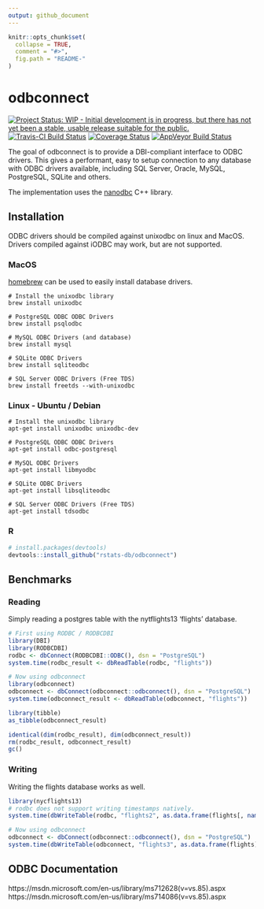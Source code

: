 ```yaml
---
output: github_document
---
```


<!-- README.md is generated from README.Rmd. Please edit that file -->

```r
knitr::opts_chunk$set(
  collapse = TRUE,
  comment = "#>",
  fig.path = "README-"
)
```

# odbconnect
[![Project Status: WIP - Initial development is in progress, but there has not yet been a stable, usable release suitable for the public.](http://www.repostatus.org/badges/latest/wip.svg)](http://www.repostatus.org/#wip)
[![Travis-CI Build Status](https://travis-ci.org/rstats-db/odbconnect.svg?branch=master)](https://travis-ci.org/rstats-db/odbconnect)
[![Coverage Status](https://img.shields.io/codecov/c/github/rstats-db/odbconnect/master.svg)](https://codecov.io/github/rstats-db/odbconnect?branch=master)
[![AppVeyor Build Status](https://ci.appveyor.com/api/projects/status/github/hadley/odbconnect-cqvmd?branch=master&svg=true)](https://ci.appveyor.com/project/hadley/odbconnect-cqvmd)

The goal of odbconnect is to provide a DBI-compliant interface to ODBC drivers.
This gives a performant, easy to setup connection to any database with ODBC
drivers available, including SQL Server, Oracle, MySQL, PostgreSQL, SQLite and
others.

The implementation uses the [nanodbc](http://nanodbc.lexicalunit.com/) C++
library.

## Installation

ODBC drivers should be compiled against unixodbc on linux and MacOS. Drivers
compiled against iODBC may work, but are not supported.

### MacOS
[homebrew](http://brew.sh/) can be used to easily install database drivers.

```shell
# Install the unixodbc library
brew install unixodbc

# PostgreSQL ODBC ODBC Drivers
brew install psqlodbc

# MySQL ODBC Drivers (and database)
brew install mysql

# SQLite ODBC Drivers
brew install sqliteodbc

# SQL Server ODBC Drivers (Free TDS)
brew install freetds --with-unixodbc
```

### Linux - Ubuntu / Debian
```shell
# Install the unixodbc library
apt-get install unixodbc unixodbc-dev

# PostgreSQL ODBC ODBC Drivers
apt-get install odbc-postgresql

# MySQL ODBC Drivers
apt-get install libmyodbc

# SQLite ODBC Drivers
apt-get install libsqliteodbc

# SQL Server ODBC Drivers (Free TDS)
apt-get install tdsodbc
```

### R
```R
# install.packages(devtools)
devtools::install_github("rstats-db/odbconnect")
```

## Benchmarks

### Reading
Simply reading a postgres table with the nytflights13 'flights' database.
```r
# First using RODBC / RODBCDBI
library(DBI)
library(RODBCDBI)
rodbc <- dbConnect(RODBCDBI::ODBC(), dsn = "PostgreSQL")
system.time(rodbc_result <- dbReadTable(rodbc, "flights"))

# Now using odbconnect
library(odbconnect)
odbconnect <- dbConnect(odbconnect::odbconnect(), dsn = "PostgreSQL")
system.time(odbconnect_result <- dbReadTable(odbconnect, "flights"))

library(tibble)
as_tibble(odbconnect_result)

identical(dim(rodbc_result), dim(odbconnect_result))
rm(rodbc_result, odbconnect_result)
gc()
```
### Writing
Writing the flights database works as well.
```r
library(nycflights13)
# rodbc does not support writing timestamps natively.
system.time(dbWriteTable(rodbc, "flights2", as.data.frame(flights[, names(flights) != "time_hour"])))

# Now using odbconnect
odbconnect <- dbConnect(odbconnect::odbconnect(), dsn = "PostgreSQL")
system.time(dbWriteTable(odbconnect, "flights3", as.data.frame(flights)))
```
## ODBC Documentation

https://msdn.microsoft.com/en-us/library/ms712628(v=vs.85).aspx
https://msdn.microsoft.com/en-us/library/ms714086(v=vs.85).aspx
